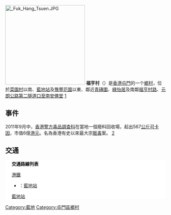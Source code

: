 [[File:_Fuk_Hang_Tsuen.JPG|250px]]
'''福亨村'''（{{lang-en|Fuk Hang Tsuen}}）是[[香港|香港]][[屯門|屯門]]的一个[[鄉村|鄉村]]，位於[[菜園村|菜園村]]以南、[[藍地站|藍地站]]及[[豫豐花園|豫豐花園]]以東、鄰近[[青磚圍|青磚圍]]、[[綠怡居|綠怡居]]及南鄰[[福亨村路|福亨村路]]、[[元朗公路第二隧道口至南安佛堂|元朗公路第二隧道口至南安佛堂]] [http://maps.google.com/maps?q=%E7%A6%8F%E4%BA%A8%E6%9D%91&hl=zh-TW&ie=UTF8&ll=22.422358,113.985583&spn=0.00004,0.013711&sll=37.0625,-95.677068&sspn=31.701751,56.162109&vpsrc=6&radius=15000&t=m&z=16&iwloc=lyrftr:m,0x3403faec2ffe300b:0xf25fd96040781420,,&layer=c&cbll=22.422358,113.985583&panoid=3xpjoUXnoNJf_OzkECWAHQ&cbp=12,52.18,,0,11.58]

==事件==
2011年9月中，[[香港警方|香港警方]][[毒品調查科|毒品調查科]]在當地一個廢料回收場，起出567[[公斤|公斤]][[可卡因|可卡因]]，市值6億[[港元|港元]]。名為香港有史以來最大宗[[販毒|販毒]]案。 [http://hk.news.yahoo.com/%E6%AA%A26%E5%84%84%E5%85%83%E5%8F%AF%E5%8D%A1%E5%9B%A0-%E7%A0%B4%E5%85%A8%E5%9C%8B%E7%B4%80%E9%8C%84-567%E5%85%AC%E6%96%A4-%E5%9B%9E%E6%94%B6%E5%A0%B4%E5%81%88%E6%B2%B9%E6%A8%BD%E8%97%8F%E6%AF%92%E7%A3%9A-213633269.html] {{Wayback|url=http://hk.news.yahoo.com/%E6%AA%A26%E5%84%84%E5%85%83%E5%8F%AF%E5%8D%A1%E5%9B%A0-%E7%A0%B4%E5%85%A8%E5%9C%8B%E7%B4%80%E9%8C%84-567%E5%85%AC%E6%96%A4-%E5%9B%9E%E6%94%B6%E5%A0%B4%E5%81%88%E6%B2%B9%E6%A8%BD%E8%97%8F%E6%AF%92%E7%A3%9A-213633269.html |date=20110923192227 }}

==交通==
<div class="NavFrame collapsed" style="color: black; background: #FFFFFF; margin: 0 auto; padding: 0 10px"><div class="NavHead" style="background: #FFFFFF; margin: 0 auto; padding: 0 10px">'''交通路線列表'''</div><div class="NavContent" style="background: #FFFFFF; margin: 0 auto; padding: 0 10px">
;[[港鐵|港鐵]]
*{{港鐵路線標誌|LRT}}：[[藍地站|藍地站]]
;[[藍地站|藍地站]]
{{九龍新界巴士簡單列表|53|63X|68A|258A|258P|261P|B2}}
{{過海隧道巴士簡單列表|960A|960B|960P|960X|N969}}
{{大嶼山巴士簡單列表|A34|NA37}}
{{新界專線小巴簡單列表|606S}}
</div></div>

[[Category:藍地|Category:藍地]]
[[Category:屯門區鄉村|Category:屯門區鄉村]]